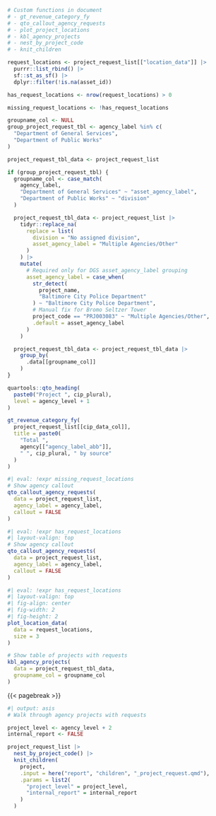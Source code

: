 
```r
# Custom functions in document
# - gt_revenue_category_fy
# - qto_callout_agency_requests
# - plot_project_locations
# - kbl_agency_projects
# - nest_by_project_code
# - knit_children

request_locations <- project_request_list[["location_data"]] |>
  purrr::list_rbind() |>
  sf::st_as_sf() |>
  dplyr::filter(!is.na(asset_id))

has_request_locations <- nrow(request_locations) > 0

missing_request_locations <- !has_request_locations

groupname_col <- NULL
group_project_request_tbl <- agency_label %in% c(
  "Department of General Services",
  "Department of Public Works"
)

project_request_tbl_data <- project_request_list

if (group_project_request_tbl) {
  groupname_col <- case_match(
    agency_label,
    "Department of General Services" ~ "asset_agency_label",
    "Department of Public Works" ~ "division"
  )

  project_request_tbl_data <- project_request_list |>
    tidyr::replace_na(
      replace = list(
        division = "No assigned division",
        asset_agency_label = "Multiple Agencies/Other"
      )
    ) |>
    mutate(
      # Required only for DGS asset_agency_label grouping
      asset_agency_label = case_when(
        str_detect(
          project_name,
          "Baltimore City Police Department"
        ) ~ "Baltimore City Police Department",
        # Manual fix for Bromo Seltzer Tower
        project_code == "PRJ003083" ~ "Multiple Agencies/Other",
        .default = asset_agency_label
      )
    )

  project_request_tbl_data <- project_request_tbl_data |>
    group_by(
      .data[[groupname_col]]
    )
}
```

```r
quartools::qto_heading(
  paste0("Project ", cip_plural),
  level = agency_level + 1
)
```

```r
gt_revenue_category_fy(
  project_request_list[[cip_data_col]],
  title = paste0(
    "Total ",
    agency[["agency_label_abb"]],
    " ", cip_plural, " by source"
  )
)
```


```r
#| eval: !expr missing_request_locations
# Show agency callout
qto_callout_agency_requests(
  data = project_request_list,
  agency_label = agency_label,
  callout = FALSE
)
```

::: {layout="[ 60, 40 ]"}
<div>

```r
#| eval: !expr has_request_locations
#| layout-valign: top
# Show agency callout
qto_callout_agency_requests(
  data = project_request_list,
  agency_label = agency_label,
  callout = FALSE
)
```

</div>

<div>

```r
#| eval: !expr has_request_locations
#| layout-valign: top
#| fig-align: center
#| fig-width: 2
#| fig-height: 2
plot_location_data(
  data = request_locations,
  size = 3
)
```

</div>
:::

```r
# Show table of projects with requests
kbl_agency_projects(
  data = project_request_tbl_data,
  groupname_col = groupname_col
)
```

{{< pagebreak >}}

```r
#| output: asis
# Walk through agency projects with requests

project_level <- agency_level + 2
internal_report <- FALSE

project_request_list |>
  nest_by_project_code() |>
  knit_children(
    project,
    .input = here("report", "children", "_project_request.qmd"),
    .params = list2(
      "project_level" = project_level,
      "internal_report" = internal_report
    )
  )
```
